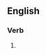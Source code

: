 ==English==

===Verb===
{{head|en|present participle}}

# {{present participle of|overstimulate|lang=en|nocat=1}}